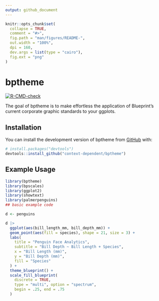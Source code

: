 ```yaml
---
output: github_document
---
```


<!-- README.md is generated from README.Rmd. Please edit that file -->

```r
knitr::opts_chunk$set(
  collapse = TRUE,
  comment = "#>",
  fig.path = "man/figures/README-",
  out.width = "100%",
  dpi = 160,
  dev.args = list(type = "cairo"),
  fig.ext = "png"
)
```

# bptheme

<!-- badges: start -->
[![R-CMD-check](https://github.com/context-dependent/bptheme/actions/workflows/R-CMD-check.yaml/badge.svg)](https://github.com/context-dependent/bptheme/actions/workflows/R-CMD-check.yaml)
<!-- badges: end -->

The goal of bptheme is to make effortless the application of Blueprint's current corporate graphic standards to your ggplots.

## Installation

You can install the development version of bptheme from [GitHub](https://github.com/) with:

``` r
# install.packages("devtools")
devtools::install_github("context-dependent/bptheme")
```

## Example Usage

```r
library(bptheme)
library(bpscales)
library(ggplot2)
library(showtext)
library(palmerpenguins)
## basic example code

d <- penguins

d |>
  ggplot(aes(bill_length_mm, bill_depth_mm)) +
  geom_point(aes(fill = species), shape = 21, size = 3) +
  labs(
    title = "Penguin Face Analytics",
    subtitle = "Bill Depth ~ Bill Length + Species",
    x = "Bill Length (mm)",
    y = "Bill Depth (mm)",
    fill = "Species"
  ) +
  theme_blueprint() +
  scale_fill_blueprint(
    discrete = TRUE,
    type = "multi", option = "spectrum",
    begin = .25, end = .75
  )
```
